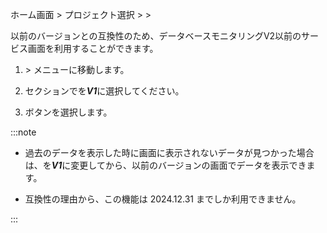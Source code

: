 <Title hashid="restorev2" level={props.level}>V2以前のサービス画面を利用する</Title>

ホーム画面 &gt; プロジェクト選択 &gt; <Cmdname sid="side_management" className="uitext" /> &gt; <Cmdname sid="side_projectManagement" className="uitext" />

<ImgLang img='db-v2-ver-management.png' desc='プロジェクトバージョン管理' />

以前のバージョンとの互換性のため、データベースモニタリングV2以前のサービス画面を利用することができます。 

1. <Cmdname sid="side_management" className="uitext" /> &gt; <Cmdname sid="side_projectManagement" className="uitext" />メニューに移動します。

2. <Cmdname sid="TTL06144" className="uitext" />セクションで<Cmdname sid="TTL06145" className="uitext" />を***V1***に選択してください。

3. <Cmdname sid="save" className="uitext" />ボタンを選択します。

:::note

- 過去のデータを表示した時に画面に表示されないデータが見つかった場合は、<Cmdname sid="TTL06145" className="uitext" />を***V1***に変更してから、以前のバージョンの画面でデータを表示できます。

- 互換性の理由から、この機能は 2024.12.31 までしか利用できません。

:::
